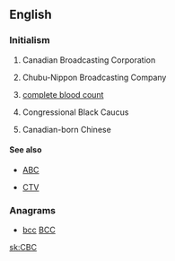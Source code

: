 ==English==

===Initialism===
{{head|en|initialism}}

# {{context|Canada|television|radio|lang=en}} Canadian Broadcasting Corporation
# {{sense|Japan|television|radio}} Chubu-Nippon Broadcasting Company
# {{context|medicine|lang=en}} [[complete blood count]]
# {{context|US|lang=en}} Congressional Black Caucus
# {{context|Canada|US|slang|lang=en}} Canadian-born Chinese

====See also====
* {{sense|Canadian-born Chinese}} [[ABC]]
* {{sense|Canadian Broadcasting Corporation}} [[CTV]]

===Anagrams===
* [[bcc#English|bcc]] [[BCC#English|BCC]]

[[sk:CBC]]